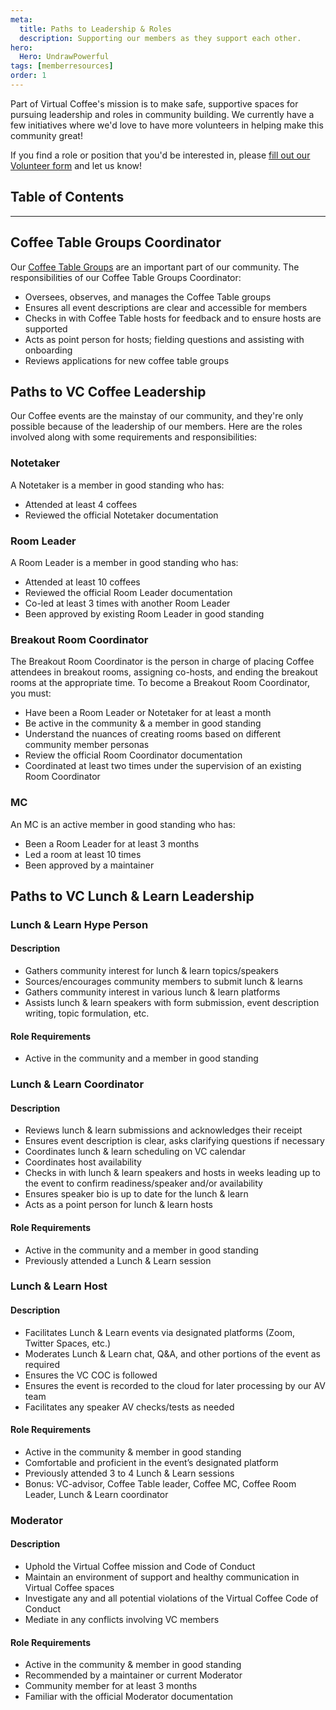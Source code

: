 ```yaml
---
meta:
  title: Paths to Leadership & Roles
  description: Supporting our members as they support each other.
hero:
  Hero: UndrawPowerful
tags: [memberresources]
order: 1
---
```



<TextContainer showBackToTopLink={false}>

<LeadText>

Part of Virtual Coffee's mission is to make safe, supportive spaces for pursuing leadership and roles in community building. We currently have a few initiatives where we'd love to have more volunteers in helping make this community great!

If you find a role or position that you'd be interested in, please [fill out our Volunteer form](/volunteer-at-virtual-coffee) and let us know!

</LeadText>

</TextContainer>

## Table of Contents

<TextContainer>

---

## Coffee Table Groups Coordinator

Our [Coffee Table Groups](./coffee-table-groups) are an important part of our community. The responsibilities of our Coffee Table Groups Coordinator:

- Oversees, observes, and manages the Coffee Table groups
- Ensures all event descriptions are clear and accessible for members
- Checks in with Coffee Table hosts for feedback and to ensure hosts are supported
- Acts as point person for hosts; fielding questions and assisting with onboarding
- Reviews applications for new coffee table groups

## Paths to VC Coffee Leadership

Our Coffee events are the mainstay of our community, and they're only possible because of the leadership of our members. Here are the roles involved along with some requirements and responsibilities:

### Notetaker

A Notetaker is a member in good standing who has:

- Attended at least 4 coffees
- Reviewed the official Notetaker documentation

### Room Leader

A Room Leader is a member in good standing who has:

- Attended at least 10 coffees
- Reviewed the official Room Leader documentation
- Co-led at least 3 times with another Room Leader
- Been approved by existing Room Leader in good standing

### Breakout Room Coordinator

The Breakout Room Coordinator is the person in charge of placing Coffee attendees in breakout rooms, assigning co-hosts, and ending the breakout rooms at the appropriate time. To become a Breakout Room Coordinator, you must:

- Have been a Room Leader or Notetaker for at least a month
- Be active in the community &  a member in good standing
- Understand the nuances of creating rooms based on different community member personas
- Review the official Room Coordinator documentation
- Coordinated at least two times under the supervision of an existing Room Coordinator

### MC

An MC is an active member in good standing who has:

- Been a Room Leader for at least 3 months
- Led a room at least 10 times
- Been approved by a maintainer

## Paths to VC Lunch & Learn Leadership

### Lunch & Learn Hype Person

#### Description

- Gathers community interest for lunch & learn topics/speakers
- Sources/encourages community members to submit lunch & learns
- Gathers community interest in various lunch & learn platforms
- Assists lunch & learn speakers with form submission, event description writing, topic formulation, etc.

#### Role Requirements

- Active in the community and a member in good standing

### Lunch & Learn Coordinator

#### Description

- Reviews lunch & learn submissions and acknowledges their receipt
- Ensures event description is clear, asks clarifying questions if necessary
- Coordinates lunch & learn scheduling on VC calendar
- Coordinates host availability
- Checks in with lunch & learn speakers and hosts in weeks leading up to the event to confirm readiness/speaker and/or availability
- Ensures speaker bio is up to date for the lunch & learn
- Acts as a point person for lunch & learn hosts

#### Role Requirements

- Active in the community and a member in good standing
- Previously attended a Lunch & Learn session

### Lunch & Learn Host

#### Description

- Facilitates Lunch & Learn events via designated platforms (Zoom, Twitter Spaces, etc.)
- Moderates Lunch & Learn chat, Q&A, and other portions of the event as required
- Ensures the VC COC is followed
- Ensures the event is recorded to the cloud for later processing by our AV team
- Facilitates any speaker AV checks/tests as needed

#### Role Requirements

- Active in the community & member in good standing
- Comfortable and proficient in the event’s designated platform
- Previously attended 3 to 4 Lunch & Learn sessions
- Bonus: VC-advisor, Coffee Table leader, Coffee MC, Coffee Room Leader, Lunch & Learn coordinator

### Moderator

#### Description

- Uphold the Virtual Coffee mission and Code of Conduct
- Maintain an environment of support and healthy communication in Virtual Coffee spaces
- Investigate any and all potential violations of the Virtual Coffee Code of Conduct
- Mediate in any conflicts involving VC members

#### Role Requirements

- Active in the community & member in good standing
- Recommended by a maintainer or current Moderator
- Community member for at least 3 months
- Familiar with the official Moderator documentation

</TextContainer>
